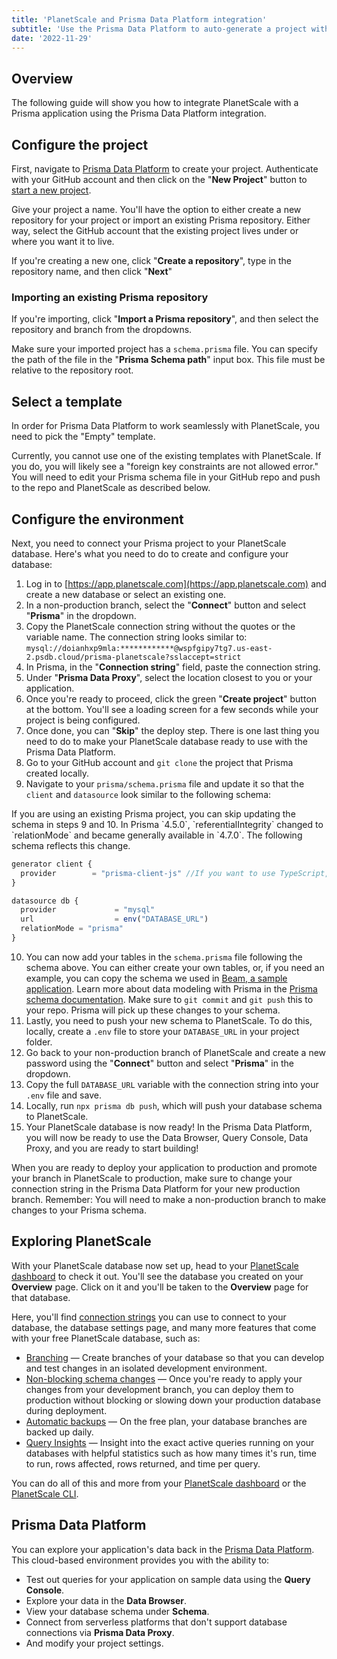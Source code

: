 ```yaml
---
title: 'PlanetScale and Prisma Data Platform integration'
subtitle: 'Use the Prisma Data Platform to auto-generate a project with Prisma and PlanetScale and deploy it to Vercel.'
date: '2022-11-29'
---
```



## Overview

The following guide will show you how to integrate PlanetScale with a Prisma application using the Prisma Data Platform integration.

## Configure the project

First, navigate to [Prisma Data Platform](https://cloud.prisma.io/projects/) to create your project. Authenticate with your GitHub account and then click on the "**New Project**" button to [start a new project](https://cloud.prisma.io/projects/create).

Give your project a name. You'll have the option to either create a new repository for your project or import an existing Prisma repository. Either way, select the GitHub account that the existing project lives under or where you want it to live.

If you're creating a new one, click "**Create a repository**", type in the repository name, and then click "**Next**"

### Importing an existing Prisma repository

If you're importing, click "**Import a Prisma repository**", and then select the repository and branch from the dropdowns.

Make sure your imported project has a `schema.prisma` file. You can specify the path of the file in the "**Prisma Schema path**" input box. This file must be relative to the repository root.

<ImageBlock alt='Prisma Data Platform project configuration' src={project} />

## Select a template

In order for Prisma Data Platform to work seamlessly with PlanetScale, you need to pick the "Empty" template.

<InfoBlock type="note">
  Currently, you cannot use one of the existing templates with PlanetScale. If you do, you will likely see a "foreign key constraints are not allowed error." You will need to edit your Prisma schema file in your GitHub repo and push to the repo and PlanetScale as described below.
</InfoBlock>

<ImageBlock alt='Prisma Data Platform project template options' src={templates} />

## Configure the environment

Next, you need to connect your Prisma project to your PlanetScale database. Here's what you need to do to create and configure your database:

1. Log in to [https://app.planetscale.com](https://app.planetscale.com) and create a new database or select an existing one.
2. In a non-production branch, select the "**Connect**" button and select "**Prisma**" in the dropdown.
3. Copy the PlanetScale connection string without the quotes or the variable name. The connection string looks similar to: `mysql://doianhxp9mla:************@wspfgipy7tg7.us-east-2.psdb.cloud/prisma-planetscale?sslaccept=strict`
4. In Prisma, in the "**Connection string**" field, paste the connection string.
5. Under "**Prisma Data Proxy**", select the location closest to you or your application.
6. Once you're ready to proceed, click the green "**Create project**" button at the bottom. You'll see a loading screen for a few seconds while your project is being configured.
7. Once done, you can "**Skip**" the deploy step. There is one last thing you need to do to make your PlanetScale database ready to use with the Prisma Data Platform.
8. Go to your GitHub account and `git clone` the project that Prisma created locally.
9. Navigate to your `prisma/schema.prisma` file and update it so that the `client` and `datasource` look similar to the following schema:

<InfoBlock type="note">
  If you are using an existing Prisma project, you can skip updating the schema in steps 9 and 10.
</InfoBlock>

<InfoBlock type='note'>
  In Prisma `4.5.0`, `referentialIntegrity` changed to `relationMode` and became generally available in `4.7.0`. The following schema reflects this change.
</InfoBlock>

```js
generator client {
  provider        = "prisma-client-js" //If you want to use TypeScript, use "prisma-client-ts"
}

datasource db {
  provider             = "mysql"
  url                  = env("DATABASE_URL")
  relationMode = "prisma"
}
```

10. You can now add your tables in the `schema.prisma` file following the schema above. You can either create your own tables, or, if you need an example, you can copy the schema we used in [Beam, a sample application](https://github.com/planetscale/beam/blob/main/prisma/schema.prisma). Learn more about data modeling with Prisma in the [Prisma schema documentation](https://www.prisma.io/docs/concepts/components/prisma-schema). Make sure to `git commit` and `git push` this to your repo. Prisma will pick up these changes to your schema.
11. Lastly, you need to push your new schema to PlanetScale. To do this, locally, create a `.env` file to store your `DATABASE_URL` in your project folder.
12. Go back to your non-production branch of PlanetScale and create a new password using the "**Connect**" button and select "**Prisma**" in the dropdown.
12. Copy the full `DATABASE_URL` variable with the connection string into your `.env` file and save.
13. Locally, run `npx prisma db push`, which will push your database schema to PlanetScale.
14. Your PlanetScale database is now ready! In the Prisma Data Platform, you will now be ready to use the Data Browser, Query Console, Data Proxy, and you are ready to start building!

<InfoBlock type="note">
  When you are ready to deploy your application to production and promote your branch in PlanetScale to production, make sure to change your connection string in the Prisma Data Platform for your new production branch. Remember: You will need to make a non-production branch to make changes to your Prisma schema.
</InfoBlock>

## Exploring PlanetScale

With your PlanetScale database now set up, head to your [PlanetScale dashboard](https://app.planetscale.com) to check it out. You'll see the database you created on your **Overview** page. Click on it and you'll be taken to the **Overview** page for that database.

Here, you'll find [connection strings](/docs/concepts/connection-strings) you can use to connect to your database, the database settings page, and many more features that come with your free PlanetScale database, such as:

- [Branching](/docs/concepts/branching) &mdash; Create branches of your database so that you can develop and test changes in an isolated development environment.
- [Non-blocking schema changes](/docs/concepts/nonblocking-schema-changes) &mdash; Once you're ready to apply your changes from your development branch, you can deploy them to production without blocking or slowing down your production database during deployment.
- [Automatic backups](/docs/concepts/back-up-and-restore) &mdash; On the free plan, your database branches are backed up daily.
- [Query Insights](/docs/concepts/query-insights) &mdash; Insight into the exact active queries running on your databases with helpful statistics such as how many times it's run, time to run, rows affected, rows returned, and time per query.

You can do all of this and more from your [PlanetScale dashboard](https://app.planetscale.com) or the [PlanetScale CLI](/cli).

## Prisma Data Platform

You can explore your application's data back in the [Prisma Data Platform](https://www.prisma.io/dataplatform). This cloud-based environment provides you with the ability to:

- Test out queries for your application on sample data using the **Query Console**.
- Explore your data in the **Data Browser**.
- View your database schema under **Schema**.
- Connect from serverless platforms that don't support database connections via **Prisma Data Proxy**.
- And modify your project settings.
